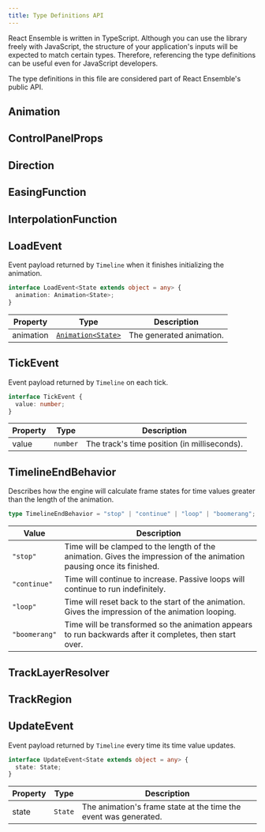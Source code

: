 ```yaml
---
title: Type Definitions API
---
```


React Ensemble is written in TypeScript.
Although you can use the library freely with JavaScript, the structure of your application's inputs will be expected to match certain types.
Therefore, referencing the type definitions can be useful even for JavaScript developers.

The type definitions in this file are considered part of React Ensemble's public API.

## Animation

## ControlPanelProps

## Direction

## EasingFunction

## InterpolationFunction

## LoadEvent

Event payload returned by `Timeline` when it finishes initializing the animation.

```ts
interface LoadEvent<State extends object = any> {
  animation: Animation<State>;
}
```

| Property  | Type                             | Description              |
| --------- | -------------------------------- | ------------------------ |
| animation | [`Animation<State>`](#animation) | The generated animation. |

## TickEvent

Event payload returned by `Timeline` on each tick.

```ts
interface TickEvent {
  value: number;
}
```

| Property | Type     | Description                                  |
| -------- | -------- | -------------------------------------------- |
| value    | `number` | The track's time position (in milliseconds). |

## TimelineEndBehavior

Describes how the engine will calculate frame states for time values greater than the length of the animation.

```ts
type TimelineEndBehavior = "stop" | "continue" | "loop" | "boomerang";
```

| Value         | Description                                                                                                           |
| ------------- | --------------------------------------------------------------------------------------------------------------------- |
| `"stop"`      | Time will be clamped to the length of the animation. Gives the impression of the animation pausing once its finished. |
| `"continue"`  | Time will continue to increase. Passive loops will continue to run indefinitely.                                      |
| `"loop"`      | Time will reset back to the start of the animation. Gives the impression of the animation looping.                    |
| `"boomerang"` | Time will be transformed so the animation appears to run backwards after it completes, then start over.               |

## TrackLayerResolver

## TrackRegion

## UpdateEvent

Event payload returned by `Timeline` every time its time value updates.

```ts
interface UpdateEvent<State extends object = any> {
  state: State;
}
```

| Property | Type    | Description                                                      |
| -------- | ------- | ---------------------------------------------------------------- |
| state    | `State` | The animation's frame state at the time the event was generated. |
